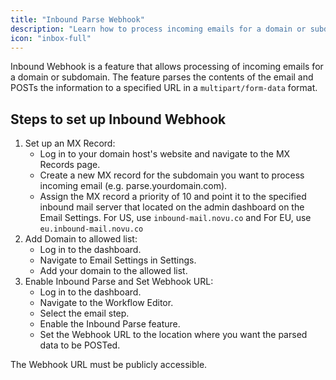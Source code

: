 ```yaml
---
title: "Inbound Parse Webhook"
description: "Learn how to process incoming emails for a domain or subdomain"
icon: "inbox-full"
---
```


Inbound Webhook is a feature that allows processing of incoming emails for a domain or subdomain. The feature parses the contents of the email and POSTs the information to a specified URL in a `multipart/form-data` format.

<Snippet file="cloud-only-feature.mdx" />

## Steps to set up Inbound Webhook

1. Set up an MX Record:
   - Log in to your domain host's website and navigate to the MX Records page.
   - Create a new MX record for the subdomain you want to process incoming email (e.g. parse.yourdomain.com).
   - Assign the MX record a priority of 10 and point it to the specified inbound mail server that located on the admin dashboard on the Email Settings.
     <Info>
       For US, use `inbound-mail.novu.co` and For EU, use
       `eu.inbound-mail.novu.co`
     </Info>
2. Add Domain to allowed list:
   - Log in to the dashboard.
   - Navigate to Email Settings in Settings.
   - Add your domain to the allowed list.
3. Enable Inbound Parse and Set Webhook URL:
   - Log in to the dashboard.
   - Navigate to the Workflow Editor.
   - Select the email step.
   - Enable the Inbound Parse feature.
   - Set the Webhook URL to the location where you want the parsed data to be POSTed.

<Note>The Webhook URL must be publicly accessible.</Note>
